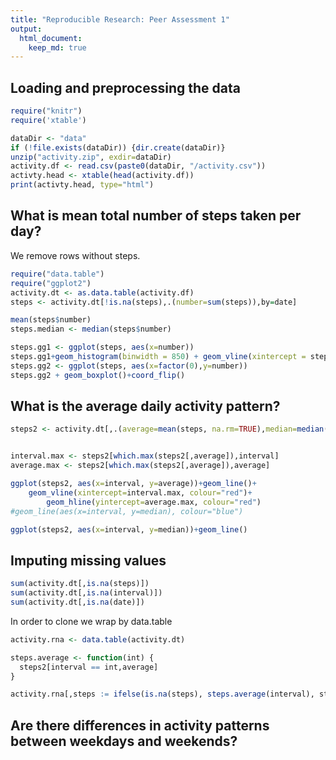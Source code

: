 ```yaml
---
title: "Reproducible Research: Peer Assessment 1"
output: 
  html_document:
    keep_md: true
---
```



## Loading and preprocessing the data
```r
require("knitr")
require('xtable')

dataDir <- "data"
if (!file.exists(dataDir)) {dir.create(dataDir)}
unzip("activity.zip", exdir=dataDir)
activity.df <- read.csv(paste0(dataDir, "/activity.csv"))
activty.head <- xtable(head(activity.df))
print(activty.head, type="html")
```


## What is mean total number of steps taken per day?

We remove rows without steps.
```r
require("data.table")
require("ggplot2")
activity.dt <- as.data.table(activity.df)
steps <- activity.dt[!is.na(steps),.(number=sum(steps)),by=date]

mean(steps$number)
steps.median <- median(steps$number)

steps.gg1 <- ggplot(steps, aes(x=number))
steps.gg1+geom_histogram(binwidth = 850) + geom_vline(xintercept = steps.median, colour = "red")
steps.gg2 <- ggplot(steps, aes(x=factor(0),y=number))
steps.gg2 + geom_boxplot()+coord_flip()
```


## What is the average daily activity pattern?


```r
steps2 <- activity.dt[,.(average=mean(steps, na.rm=TRUE),median=median(steps, na.rm=TRUE)),by=interval]


interval.max <- steps2[which.max(steps2[,average]),interval]
average.max <- steps2[which.max(steps2[,average]),average]

ggplot(steps2, aes(x=interval, y=average))+geom_line()+
    geom_vline(xintercept=interval.max, colour="red")+
        geom_hline(yintercept=average.max, colour="red")
#geom_line(aes(x=interval, y=median), colour="blue")

ggplot(steps2, aes(x=interval, y=median))+geom_line()


```
## Imputing missing values

```r
sum(activity.dt[,is.na(steps)])
sum(activity.dt[,is.na(interval)])
sum(activity.dt[,is.na(date)])
```

In order to clone we wrap by data.table 
```r
activity.rna <- data.table(activity.dt)

steps.average <- function(int) {
  steps2[interval == int,average]
}

activity.rna[,steps := ifelse(is.na(steps), steps.average(interval), steps)]

```

## Are there differences in activity patterns between weekdays and weekends?

